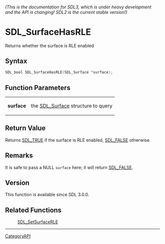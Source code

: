 ====== (This is the documentation for SDL3, which is under heavy development and the API is changing! SDL2 is the current stable version!) ======
= SDL_SurfaceHasRLE =

Returns whether the surface is RLE enabled 

== Syntax ==

<syntaxhighlight lang='c'>
SDL_bool SDL_SurfaceHasRLE(SDL_Surface *surface);
</syntaxhighlight>

== Function Parameters ==

{|
|'''surface'''
|the [[SDL_Surface]] structure to query
|}

== Return Value ==

Returns [[SDL_TRUE]] if the surface is RLE enabled, [[SDL_FALSE]]
otherwise.

== Remarks ==

It is safe to pass a NULL <code>surface</code> here; it will return
[[SDL_FALSE]].

== Version ==

This function is available since SDL 3.0.0.

== Related Functions ==

:[[SDL_SetSurfaceRLE]]

----
[[CategoryAPI]]


